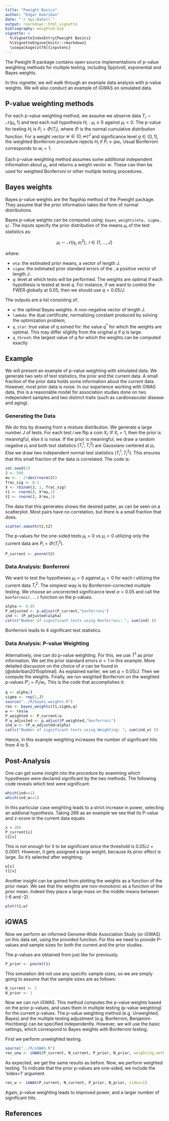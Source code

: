 ```yaml
---
title: "Pweight Basics"
author: "Edgar Dobriban"
date: "`r Sys.Date()`"
output: rmarkdown::html_vignette
bibliography: weighted.bib
vignette: >
  %\VignetteIndexEntry{Pweight Basics}
  %\VignetteEngine{knitr::rmarkdown}
  \usepackage[utf8]{inputenc}
---
```


The Pweight R package contains open source implementations of p-value weighting methods for multiple testing, including Spjotvoll, exponential and Bayes weights.

In this vignette, we will walk through an example data analysis with p-value weights. We will also conduct an example of iGWAS on simulated data.

## P-value weighting methods

For each p-value weighting method, we assume we observe data $T_i \sim \mathcal{N}(\mu_i, 1)$ and test each null hypothesis $H_i: \mu_i \ge 0$ against $\mu_i <0$.  The p-value for testing $H_i$ is $P_i = \Phi(T_i)$, where $\Phi$ is the normal cumulative distribution function.  For a weight vector $w \in [0,\infty)^{J}$ and significance level $q \in [0,1]$, the weighted Bonferroni procedure rejects $H_{i}$ if $P_i \le q w_i$. Usual Bonferroni corresponds to $w_i=1$.

Each p-value weighting method assumes some additional independent information about $\mu_i$, and returns a weight vector $w$. These can then be used for weighted Bonferroni or other multiple testing procedures.


## Bayes weights

Bayes p-value weights are the flagship method of the Pweight package. They assume that the prior information takes the form of normal distributions. 

Bayes p-value weights can be computed using:  `bayes_weights(eta, sigma, q)`. The inputs specify the prior distribution of the means $\mu_i$ of the test statistics as:

$$\mu_i \sim \mathcal{N}(\eta_i,\sigma_i^2), \mbox{   } i \in \{1,\ldots, J\}$$ 

where:


* `eta`:  the estimated prior means, a vector of length J.
* `sigma`:  the estimated prior standard errors of the , a positive vector of length J.
* `q`: level at which tests will be performed. The weights are optimal if each hypothesis is tested at level $q$. For instance, if we want to control the FWER globally at $0.05$, then we should use $q = 0.05/J$.


The outputs are a list consisting of: 

* `w`:  the optimal Bayes weights. A non-negative vector of length J.
* `lambda`: the dual certificate, normalizing constant produced by solving the optimization problem;
* `q_star`: true value of q solved for. the value $q^*$ for which the weights are optimal. This may differ slightly from the original $q$ if $q$ is large.
* `q_thresh`: the largest value of $q$ for which the weights can be computed exactly 

## Example

We will present an example of p-value weighting with simulated data. We generate two sets of test statistics, the prior and the current data. A small fraction of the prior data holds some information about the current data. However, most prior data is noise. In our experience working with GWAS data, this is a reasonable model for association studies done on two independent samples and two distinct traits (such as cardiovascular disease and aging).

### Generating the Data 
We do this by drawing from a mixture distribution. We generate a large number $J$ of tests. For each test $i$ we flip a coin $X_i$: If $X_i=1$, then the prior is meaningful, else it is noise. If the prior is meaningful, we draw a random negative $\mu_i$ and both test statistics $(T^{1}_i,T^{2}_i)$ are Gaussians centered at $\mu_i$. Else we draw two independent normal test statistics $(T^{1}_i,T^{2}_i)$. This ensures that this small fraction of the data is correlated. The code is:


```r
set.seed(2)
J <- 500
mu <- - 2*abs(rnorm(J))
frac_sig <- 0.1
X <- rbinom(J, 1, frac_sig)
t1 <- rnorm(J, X*mu,1)
t2 <- rnorm(J, X*mu,1)
```

The data that this generates shows the desired patter, as can be seen on a scatterplot. Most pairs have no correlation, but there is a small fraction that does.

```r
scatter.smooth(t1,t2)
```

The p-values for the one-sided tests $\mu_i = 0$ vs $\mu_i <0$ utilizing only the current data are $P_i = \Phi(T^{2}_i)$.

```r
P_current <- pnorm(t2)
```

### Data Analysis: Bonferroni

We want to test the hypotheses $\mu_i = 0$ against $\mu_i <0$ for each $i$ utilizing the current data $T^{2}_i$. The simplest way is by Bonferroni-corrected multiple testing. We choose an uncorrected significance level $\alpha=0.05$ and call the `bonferroni(...)` function on the p-values.

```r
alpha <- 0.05
P_adjusted <- p.adjust(P_current,"bonferroni")
ind <- (P_adjusted<alpha)
cat(c("Number of significant tests using Bonferroni: ", sum(ind) ))

```


Bonferroni leads to 4 significant test statistics. 

### Data Analysis: P-value Weighting

Alternatively, one can do p-value weighting. For this, we use $T^1$ as prior information. We set the prior standard errors $\sigma=1$ in this example. More detailed discussion on the choice of $\sigma$ can be found in [@dobriban2015optimal]. As explained earlier, we set $q  = 0.05/J$. Then we compute the weights. Finally, we run weighted Bonferroni on the weighted p-values $P'_i = P_i/w_i$. This is the code that accomplishes it:


```r
q <- alpha/J
sigma <- rep(1,J)
source("../R/bayes_weights.R")
res <- bayes_weights(t1,sigma,q)
w <- res$w
P_weighted <- P_current/w
P_w_adjusted <- p.adjust(P_weighted,"bonferroni")
ind_w <- (P_w_adjusted<alpha)
cat(c("Number of significant tests using Weighting: ", sum(ind_w) ))
```


Hence, in this example weighting increases the number of significant hits from 4 to 5.

##  Post-Analysis

One can get some insight into the procedure by examining which hypotheses were declared significant by the two methods. The following code reveals which test were significant:

```r
which(ind==1)
which(ind_w==1)
```


In this particular case weighting leads to a strict increase in power, selecting an addional hypothesis. Taking 266 as an example we see that its P-value and z-score in the current data equals 

```r
x = 266
P_current[x]
t2[x]
```
This is not enough for it to be significant since the threshold is $0.05/J=0.0001$. However, it gets assigned a large weight, because its prior  effect is large. So it's selected after weighting.

```r
w[x]
t1[x]
```

Another insight can be gained from plotting the weights as a function of the prior mean. We see that the weights are non-monotonic as a function of the prior mean. Indeed they place a large mass on the middle means between (-6 and -2).

```r
plot(t1,w)
```

## iGWAS

Now we perform an informed Genome-Wide Association Study (or iGWAS) on this data set, using the provided \code{iGWAS} function. For this we need to provide P-values and sample sizes for both the current and the prior studies.

The p-values are obtained from \code{t1} just like for \code{t1} previously.

```r
P_prior <- pnorm(t1)
```

This simulation did not use any specific sample sizes, so we are simply going to assume that the sample sizes are as follows:

```r
N_current <- 1
N_prior <- 1
```

Now we can run iGWAS. This method computes the p-value weights based on the prior p-values, and uses them in multiple testing (p-value weighting) for the current p-values.  The p-value weighting method (e.g. Unweighted, Bayes) and the multiple testing adjustment (e.g. Bonferroni, Benjamini-Hochberg) can be specified independently. However, we will use the basic settings, which correspond to Bayes weights with Bonferroni testing.

First we perform unweighted testing.

```r
source("../R/iGWAS.R")
res_unw <- iGWAS(P_current, N_current, P_prior, N_prior, weighting_method="unweighted")
```

As expected, we get the same results as before. Now, we perform weighted testing. To indicate that the prior p-values are one-sided, we include the 'sides=1' argument. 

```r
res_w <- iGWAS(P_current, N_current, P_prior, N_prior, sides=1)
```

Again, p-value weighting leads to improved power, and a larger number of significant hits. 

## References
